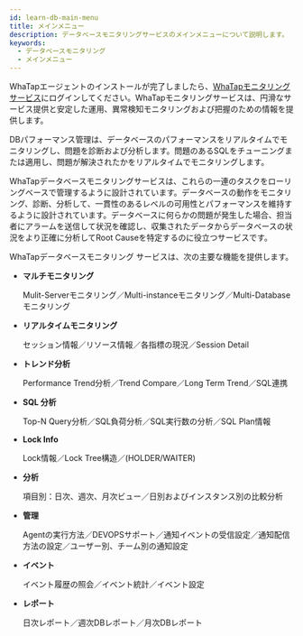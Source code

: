 ```yaml
---
id: learn-db-main-menu
title: メインメニュー
description: データベースモニタリングサービスのメインメニューについて説明します。
keywords:
  - データベースモニタリング
  - メインメニュー
---
```


WhaTapエージェントのインストールが完了しましたら、[WhaTapモニタリングサービス](https://service.whatap.io)にログインしてください。WhaTapモニタリングサービスは、円滑なサービス提供と安定した運用、異常検知モニタリングおよび把握のための情報を提供します。

DBパフォーマンス管理は、データベースのパフォーマンスをリアルタイムでモニタリングし、問題を診断および分析します。問題のあるSQLをチューニングまたは適用し、問題が解決されたかをリアルタイムでモニタリングします。

WhaTapデータベースモニタリングサービスは、これらの一連のタスクをローリングベースで管理するように設計されています。データベースの動作をモニタリング、診断、分析して、一貫性のあるレベルの可用性とパフォーマンスを維持するように設計されています。データベースに何らかの問題が発生した場合、担当者にアラームを送信して状況を確認し、収集されたデータからデータベースの状況をより正確に分析してRoot Causeを特定するのに役立つサービスです。

WhaTapデータベースモニタリング サービスは、次の主要な機能を提供します。

- **マルチモニタリング**

  Mulit-Serverモニタリング／Multi-instanceモニタリング／Multi-Databaseモニタリング

- **リアルタイムモニタリング**

  セッション情報／リソース情報／各指標の現況／Session Detail

- **トレンド分析**

  Performance Trend分析／Trend Compare／Long Term Trend／SQL連携

- **SQL 分析**

  Top-N Query分析／SQL負荷分析／SQL実行数の分析／SQL Plan情報

- **Lock Info**

  Lock情報／Lock Tree構造／(HOLDER/WAITER)

- **分析**

  項目別：日次、週次、月次ビュー／日別およびインスタンス別の比較分析

- **管理**

  Agentの実行方法／DEVOPSサポート／通知イベントの受信設定／通知配信方法の設定／ユーザー別、チーム別の通知設定

- **イベント**

  イベント履歴の照会／イベント統計／イベント設定

- **レポート**

  日次レポート／週次DBレポート／月次DBレポート
